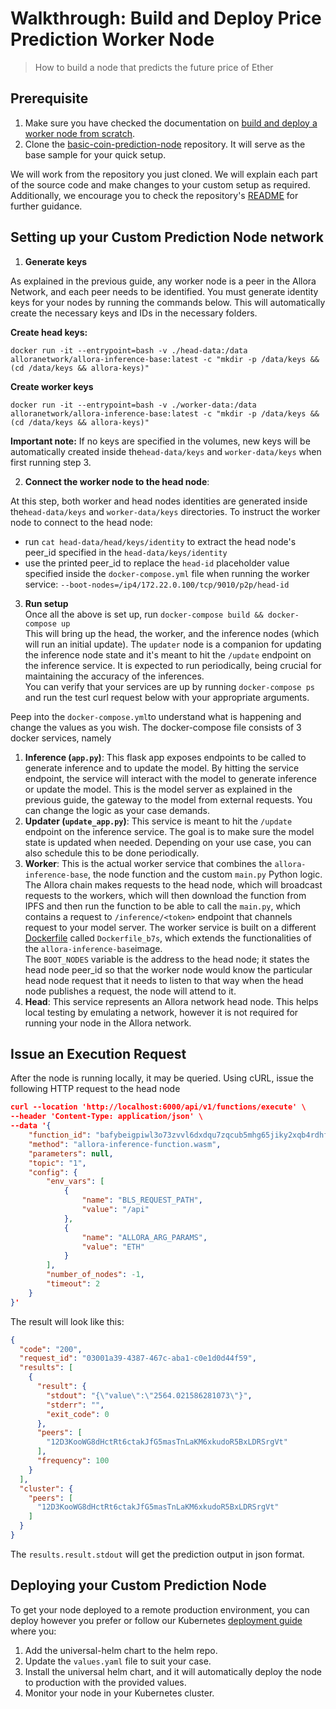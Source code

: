 # Walkthrough: Build and Deploy Price Prediction Worker Node

> How to build a node that predicts the future price of Ether

## Prerequisite

1. Make sure you have checked the documentation on [build and deploy a worker node from scratch](./build-and-deploy-worker-from-scratch).
2. Clone the [basic-coin-prediction-node](https://github.com/allora-network/basic-coin-prediction-node) repository. It will serve as the base sample for your quick setup.

We will work from the repository you just cloned. We will explain each part of the source code and make changes to your custom setup as required. Additionally, we encourage you to check the repository's [README](https://github.com/allora-network/basic-coin-prediction-node/blob/main/README.md) for further guidance.

## Setting up your Custom Prediction Node network

1. **Generate keys**

As explained in the previous guide, any worker node is a peer in the Allora Network, and each peer needs to be identified. You must generate identity keys for your nodes by running the commands below. This will automatically create the necessary keys and IDs in the necessary folders. 

**Create head keys:**

```
docker run -it --entrypoint=bash -v ./head-data:/data alloranetwork/allora-inference-base:latest -c "mkdir -p /data/keys && (cd /data/keys && allora-keys)"
```

**Create worker keys**

```
docker run -it --entrypoint=bash -v ./worker-data:/data alloranetwork/allora-inference-base:latest -c "mkdir -p /data/keys && (cd /data/keys && allora-keys)"
```

**Important note:** If no keys are specified in the volumes, new keys will be automatically created inside the`head-data/keys` and `worker-data/keys` when first running step 3.

2. **Connect the worker node to the head node**:

At this step, both worker and head nodes identities are generated inside the`head-data/keys` and `worker-data/keys` directories. To instruct the worker node to connect to the head node:

- run `cat head-data/head/keys/identity` to extract the head node's peer_id specified in the `head-data/keys/identity`
- use the printed peer_id to replace the `head-id` placeholder value specified inside the `docker-compose.yml` file when running the worker service: `--boot-nodes=/ip4/172.22.0.100/tcp/9010/p2p/head-id`

3. **Run setup**  
   Once all the above is set up, run `docker-compose build && docker-compose up`  
   This will bring up the head, the worker, and the inference nodes (which will run an initial update). The `updater` node is a companion for updating the inference node state and it's meant to hit the `/update` endpoint on the inference service. It is expected to run periodically, being crucial for maintaining the accuracy of the inferences.  
   You can verify that your services are up by running `docker-compose ps` and run the test curl request below with your appropriate arguments.

Peep into the `docker-compose.yml`to understand what is happening and change the values as you wish. The docker-compose file consists of 3 docker services, namely

1. **Inference (`app.py`)**:  This flask app exposes endpoints to be called to generate inference and to update the model. By hitting the service endpoint, the service will interact with the model to generate inference or update the model. This is the model server as explained in the previous guide, the gateway to the model from external requests. You can change the logic as your case demands.
2. **Updater (`update_app.py`)**:  This service is meant to hit the `/update` endpoint on the inference service. The goal is to make sure the model state is updated when needed. Depending on your use case, you can also schedule this to be done periodically.
3. **Worker**:  This is the actual worker service that combines the `allora-inference-base`, the node function and the custom `main.py` Python logic.  The Allora chain makes requests to the head node, which will broadcast requests to the workers, which will then download the function from IPFS and then run the function to be able to call the `main.py`, which contains a request to `/inference/<token>` endpoint that channels request to your model server. The worker service is built on a different [Dockerfile](./build-and-deploy-worker-from-scratch#4-worker-node-main-dockerfile) called `Dockerfile_b7s`, which extends the functionalities of the `allora-inference-base`image.  
   The `BOOT_NODES` variable is the address to the head node; it states the head node peer_id so that the worker node would know the particular head node request that it needs to listen to that way when the head node publishes a request, the node will attend to it.
4. **Head**: This service represents an Allora network head node. This helps local testing by emulating a network, however it is not required for running your node in the Allora network.

## Issue an Execution Request

After the node is running locally, it may be queried. Using cURL, issue the following HTTP request to the head node

```json json
curl --location 'http://localhost:6000/api/v1/functions/execute' \
--header 'Content-Type: application/json' \
--data '{
    "function_id": "bafybeigpiwl3o73zvvl6dxdqu7zqcub5mhg65jiky2xqb4rdhfmikswzqm",
    "method": "allora-inference-function.wasm",
    "parameters": null,
    "topic": "1",
    "config": {
        "env_vars": [
            {
                "name": "BLS_REQUEST_PATH",
                "value": "/api"
            },
            {
                "name": "ALLORA_ARG_PARAMS",
                "value": "ETH"
            }
        ],
        "number_of_nodes": -1,
        "timeout": 2
    }
}'
```

The result will look like this:

```json json
{
  "code": "200",
  "request_id": "03001a39-4387-467c-aba1-c0e1d0d44f59",
  "results": [
    {
      "result": {
        "stdout": "{\"value\":\"2564.021586281073\"}",
        "stderr": "",
        "exit_code": 0
      },
      "peers": [
        "12D3KooWG8dHctRt6ctakJfG5masTnLaKM6xkudoR5BxLDRSrgVt"
      ],
      "frequency": 100
    }
  ],
  "cluster": {
    "peers": [
      "12D3KooWG8dHctRt6ctakJfG5masTnLaKM6xkudoR5BxLDRSrgVt"
    ]
  }
}
```

The `results.result.stdout` will get the prediction output in json format.

## Deploying your Custom Prediction Node

To get your node deployed to a remote production environment, you can deploy however you prefer or follow our Kubernetes [deployment guide](./build-and-deploy-worker-from-scratch#deploying-a-worker-node) where you:

1. Add the universal-helm chart to the helm repo.
2. Update the `values.yaml` file to suit your case.
3. Install the universal helm chart, and it will automatically deploy the node to production with the provided values.
4. Monitor your node in your Kubernetes cluster.
